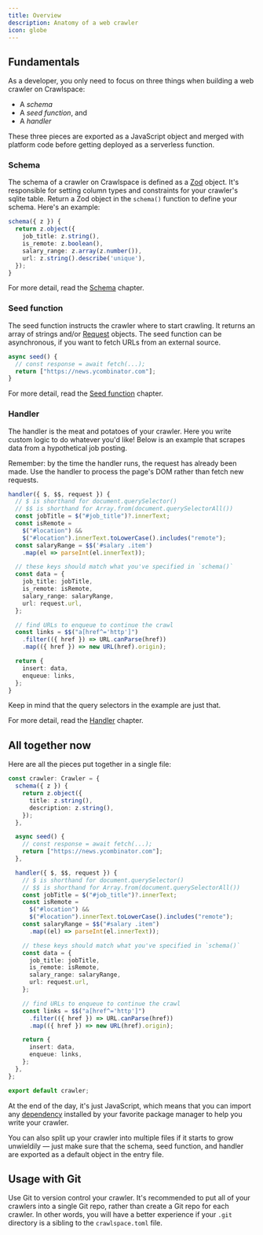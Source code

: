 ```yaml
---
title: Overview
description: Anatomy of a web crawler
icon: globe
---
```


## Fundamentals

As a developer, you only need to focus on three things when building a web crawler on Crawlspace:

- A *schema*
- A *seed function*, and
- A *handler*

These three pieces are exported as a JavaScript object and merged with platform code
before getting deployed as a serverless function.

### Schema

The schema of a crawler on Crawlspace is defined as a [Zod](https://www.npmjs.com/package/zod) object.
It's responsible for setting column types and constraints for your crawler's sqlite table.
Return a Zod object in the `schema()` function to define your schema. Here's an example:

```typescript
schema({ z }) {
  return z.object({
    job_title: z.string(),
    is_remote: z.boolean(),
    salary_range: z.array(z.number()),
    url: z.string().describe('unique'),
  });
}
```

For more detail, read the [Schema](/build/development/schema) chapter.

### Seed function

The seed function instructs the crawler where to start crawling.
It returns an array of strings and/or [Request](https://developer.mozilla.org/en-US/docs/Web/API/Request) objects.
The seed function can be asynchronous, if you want to fetch URLs from an external source.

```typescript
async seed() {
  // const response = await fetch(...);
  return ["https://news.ycombinator.com"];
}
```

For more detail, read the [Seed function](/build/development/seed) chapter.

### Handler

The handler is the meat and potatoes of your crawler.
Here you write custom logic to do whatever you'd like!
Below is an example that scrapes data from a hypothetical job posting.

<Note>
Remember: by the time the handler runs, the request has already been made.
Use the handler to process the page's DOM rather than fetch new requests.
</Note>

```typescript
handler({ $, $$, request }) {
  // $ is shorthand for document.querySelector()
  // $$ is shorthand for Array.from(document.querySelectorAll())
  const jobTitle = $("#job_title")?.innerText;
  const isRemote =
    $("#location") &&
    $("#location").innerText.toLowerCase().includes("remote");
  const salaryRange = $$('#salary .item')
    .map(el => parseInt(el.innerText));

  // these keys should match what you've specified in `schema()`
  const data = {
    job_title: jobTitle,
    is_remote: isRemote,
    salary_range: salaryRange,
    url: request.url,
  };

  // find URLs to enqueue to continue the crawl
  const links = $$("a[href^='http']")
    .filter(({ href }) => URL.canParse(href))
    .map(({ href }) => new URL(href).origin);

  return {
    insert: data,
    enqueue: links,
  };
}
```

Keep in mind that the query selectors in the example are just that.

For more detail, read the [Handler](/build/development/handler) chapter.

## All together now

Here are all the pieces put together in a single file:

```typescript main.ts
const crawler: Crawler = {
  schema({ z }) {
    return z.object({
      title: z.string(),
      description: z.string(),
    });
  },

  async seed() {
    // const response = await fetch(...);
    return ["https://news.ycombinator.com"];
  },

  handler({ $, $$, request }) {
    // $ is shorthand for document.querySelector()
    // $$ is shorthand for Array.from(document.querySelectorAll())
    const jobTitle = $("#job_title")?.innerText;
    const isRemote =
      $("#location") &&
      $("#location").innerText.toLowerCase().includes("remote");
    const salaryRange = $$("#salary .item")
      .map((el) => parseInt(el.innerText));

    // these keys should match what you've specified in `schema()`
    const data = {
      job_title: jobTitle,
      is_remote: isRemote,
      salary_range: salaryRange,
      url: request.url,
    };

    // find URLs to enqueue to continue the crawl
    const links = $$("a[href^='http']")
      .filter(({ href }) => URL.canParse(href))
      .map(({ href }) => new URL(href).origin);

    return {
      insert: data,
      enqueue: links,
    };
  },
};

export default crawler;
```

At the end of the day, it's just JavaScript, which means that you can import any [dependency](https://www.npmjs.com)
installed by your favorite package manager to help you write your crawler.

You can also split up your crawler into multiple files if it starts to grow unwieldily &mdash;
just make sure that the schema, seed function, and handler are exported as a default object
in the entry file.

## Usage with Git

Use Git to version control your crawler. It's recommended to put all of your crawlers into a single Git repo,
rather than create a Git repo for each crawler. In other words, you will have a better experience if your
`.git` directory is a sibling to the `crawlspace.toml` file.
